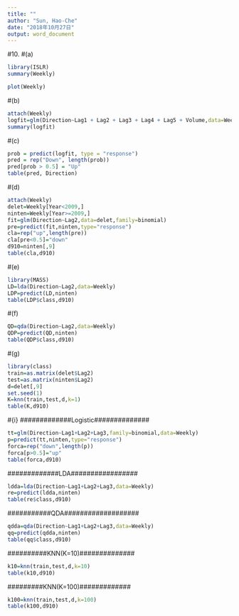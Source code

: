 ---
title: ""
author: "Sun, Hao-Che"
date: "2018年10月27日"
output: word_document
---
#10.
#(a)
```{r}
library(ISLR)
summary(Weekly)
```
```{r}
plot(Weekly)
```
#(b)
```{r}
attach(Weekly)
logfit=glm(Direction~Lag1 + Lag2 + Lag3 + Lag4 + Lag5 + Volume,data=Weekly,family=binomial)
summary(logfit)
```
#(c)
```{r}
prob = predict(logfit, type = "response")
pred = rep("Down", length(prob))
pred[prob > 0.5] = "Up"
table(pred, Direction)
```
#(d)
```{r}
attach(Weekly)
delet=Weekly[Year<2009,]
ninten=Weekly[Year>=2009,]
fit=glm(Direction~Lag2,data=delet,family=binomial)
pre=predict(fit,ninten,type="response")
cla=rep("up",length(pre))
cla[pre<0.5]="down"
d910=ninten[,9]
table(cla,d910)
```

#(e)
```{r}
library(MASS)
LD=lda(Direction~Lag2,data=Weekly)
LDP=predict(LD,ninten)
table(LDP$class,d910)
```
#(f)
```{r}
QD=qda(Direction~Lag2,data=Weekly)
QDP=predict(QD,ninten)  
table(QDP$class,d910)  
```
#(g)
```{r}
library(class)
train=as.matrix(delet$Lag2)
test=as.matrix(ninten$Lag2)
d=delet[,9]
set.seed(1)
K=knn(train,test,d,k=1)
table(K,d910)
```
#{i}
#############Logistic##############
```{r}
tt=glm(Direction~Lag1+Lag2+Lag3,family=binomial,data=Weekly)
p=predict(tt,ninten,type="response")
forca=rep("down",length(p))
forca[p>0.5]="up"
table(forca,d910)
```
#############LDA#################
```{r}
ldda=lda(Direction~Lag1+Lag2+Lag3,data=Weekly)
re=predict(ldda,ninten)
table(re$class,d910)
```
###########QDA###################
```{r}
qdda=qda(Direction~Lag1+Lag2+Lag3,data=Weekly)
qq=predict(qdda,ninten)
table(qq$class,d910)
```
##########KNN(K=10)##############
```{r}
k10=knn(train,test,d,k=10)
table(k10,d910)
```
#########KNN(K=100)#############
```{r}
k100=knn(train,test,d,k=100)
table(k100,d910)
```